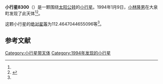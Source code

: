 {{Infobox planet
| bgcolour = #FFFFC0
| name = 8300 Iga
| symbol = 
| image = 
| caption = 
| discovery = yes
| discovery_ref = 
| discoverer = [[小林隆男|小林隆男]]
| discovery_site = [[大泉町|大泉町]] 
| discovered = 1994年1月9日
| designations = yes
| mp_name = 
| named_after = 
| alt_names = 1994 AO2/ 1992 OG6
| mp_category = [[主带小行星|主带小行星]]
| orbit_ref = <ref name="a">[http://ssd.jpl.nasa.gov/sbdb.cgi?sstr=8300 8300 Iga] {{Wayback|url=http://ssd.jpl.nasa.gov/sbdb.cgi?sstr=8300 |date=20201124031355 }}，小行星數據庫瀏覽器（JPL Small-Body Database Browser）－[[美国国家航空航天局|美国国家航空航天局]]喷气推进实验室</ref>
| epoch = 2456400.5 (2013年4月18日更新)
| aphelion = {{convert|3.05398333532208|AU|km|3|abbr=on|lk=out}}
| perihelion = {{convert|2.182119165802864|AU|km|3|abbr=on}}
| semimajor = {{convert|2.618051250562472|AU|km|3|abbr=on}}
| eccentricity = 0.166510142
| period = 1547.268353 [[日|日]]<br />4.24[[儒略年|儒略年]]
| avg_speed = 
| inclination = 11.28374959237087
| asc_node = 307.5661512144066
| mean_anomaly = 
| arg_peri = 112.4647044655096
| satellites = 
| physical_characteristics = yes
| dimensions = 
| mass = 
| density = 
| surface_grav = 
| escape_velocity = 
| sidereal_day = 
| axial_tilt = 
| pole_ecliptic_lat = 
| pole_ecliptic_lon = 
| albedo = 
| temperatures= 
| temp_name1 = 
| mean_temp_1 = 
| max_temp_1 = 
| temp_name2 = 
| max_temp_2 = 
| spectral_type = 
| abs_magnitude = 112.4647044655096
}}

'''小行星8300'''（{{lang-en|8300 Iga}}）是一颗围绕[[太阳|太阳]][[公转|公转]]的[[小行星|小行星]]。1994年1月9日，[[小林隆男|小林隆男]]在大泉町发现了此天体<ref name="a" /><ref>{{cite news|title=小行星列表|url=http://cfa-www.harvard.edu/iau/lists/NumberedMPs.txt|accessdate=2013-07-08|newspaper=哈佛大学|archive-date=2008-05-17|archive-url=https://web.archive.org/web/20080517010638/http://cfa-www.harvard.edu/iau/lists/NumberedMPs.txt|dead-url=no}}</ref>。

这颗小行星的[[绝对星等|绝对星等]]为112.4647044655096等<ref name="a" />。

==参考文献==
{{reflist}}
{{Minor Planet Number|[[小行星8299|小行星8299]]|[[小行星8301|小行星8301]]}}

{{小天体}}

[[Category:小行星带天体|Category:小行星带天体]]
[[Category:1994年发现的小行星|Category:1994年发现的小行星]]

{{asteroid-stub}}